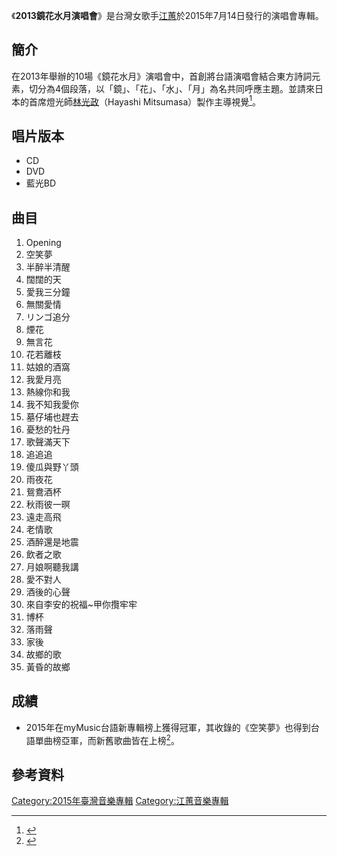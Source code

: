 {{Infobox album
| name       = 2013鏡花水月演唱會
| original_name = 
| type       = 現場
| longtype   = 
| artist     = [[江蕙|江蕙]]
| cover      = 
| released   = 2015年7月14日（台灣）
| recorded   = 
| genre      = [[台語流行音樂|台語流行音樂]]
| length     = 
| label      = [[喜歡音樂|喜歡音樂]]<br>[[台灣環球唱片|環球音樂]]
| producer   = 
| reviews    = 
| prev_title = [[戲夢演唱會Live|戲夢演唱會Live]]
| prev_year  = 2013
| next_title = 2015祝福演唱會Live
| next_year  = 2016
| misc       = 
}}
《'''2013鏡花水月演唱會'''》是台灣女歌手[[江蕙|江蕙]]於2015年7月14日發行的演唱會專輯。

== 簡介 ==
在2013年舉辦的10場《鏡花水月》演唱會中，首創將台語演唱會結合東方詩詞元素，切分為4個段落，以「鏡」、「花」、「水」、「月」為名共同呼應主題。並請來日本的首席燈光師[[林光政|林光政]]（Hayashi Mitsumasa）製作主導視覺<ref>{{cite news|title=江蕙發行巡演DVD 裙擺投影領先西洋歌后|url=http://www.epochtimes.com/b5/15/7/15/n4481062.htm|publisher=大紀元|date=2015-07-15|author=辛幼安|accessdate=2016-03-05|archive-date=2019-06-09|archive-url=https://web.archive.org/web/20190609103056/http://www.epochtimes.com/b5/15/7/15/n4481062.htm|dead-url=no}}</ref>。

== 唱片版本 ==
* CD
* DVD
* 藍光BD

== 曲目 ==
# Opening
# 空笑夢
# 半醉半清醒
# 闊闊的天
# 愛我三分鐘
# 無關愛情
# リンゴ追分
# 煙花
# 無言花
# 花若離枝
# 姑娘的酒窩
# 我愛月亮
# 熱線你和我
# 我不知我愛你
# 墓仔埔也趕去
# 憂愁的牡丹
# 歌聲滿天下
# 追追追
# 傻瓜與野丫頭
# 雨夜花
# 鴛鴦酒杯
# 秋雨彼一暝
# 遠走高飛
# 老情歌
# 酒醉還是地震
# 飲者之歌
# 月娘啊聽我講
# 愛不對人
# 酒後的心聲
# 來自李安的祝福~甲你攬牢牢
# 博杯
# 落雨聲
# 家後
# 故鄉的歌
# 黃昏的故鄉

== 成績 ==
*2015年在myMusic台語新專輯榜上獲得冠軍，其收錄的《空笑夢》也得到台語單曲榜亞軍，而新舊歌曲皆在上榜<ref>{{cite news|title=江蕙休兵2天 排行榜仍是她的天下|url=http://www.epochtimes.com/b5/10/7/29/n2979681.htm|publisher=自由時報|date=2015-07-30|author=陳慧玲|accessdate=2016-03-05|archive-date=2016-03-10|archive-url=https://web.archive.org/web/20160310041102/http://www.epochtimes.com/b5/10/7/29/n2979681.htm|dead-url=no}}</ref>。

== 參考資料 ==
<references/>

{{江蕙}}

[[Category:2015年臺灣音樂專輯|Category:2015年臺灣音樂專輯]]
[[Category:江蕙音樂專輯|Category:江蕙音樂專輯]]